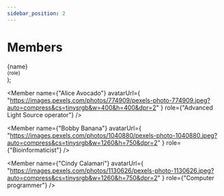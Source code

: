 ```yaml
---
sidebar_position: 2
---
```


# Members

<!--
Note: This is the implementation of a React component.
      The MDX file format combines React and Markdown. It can come in
      handy for adding interactivity to a page and avoiding tedious
      repetition of Markdown or HTML snippets.
      Reference: https://docusaurus.io/docs/markdown-features/react
-->

  <div
    style={{
      display: "inline-block",
      marginRight: 8,
      marginBottom: 24,
      maxWidth: 150,
      verticalAlign: "top",
    }}
  >
    <div
      style={{
        backgroundImage: `url(${avatarUrl})`,
        backgroundSize: "cover",
        backgroundRepeat: "no-repeat",
        backgroundPositionY: "center",
        height: 150,
        width: 150,
      }}
    />
    <div className={"text--semibold"}>{name}</div>
    <div>
      <small>{role}</small>
    </div>
  </div>
);

<Member
  name={"Alice Avocado"}
  avatarUrl={
    "https://images.pexels.com/photos/774909/pexels-photo-774909.jpeg?auto=compress&cs=tinysrgb&w=400&h=400&dpr=2"
  }
  role={"Advanced Light Source operator"}
/>

<Member
  name={"Bobby Banana"}
  avatarUrl={
    "https://images.pexels.com/photos/1040880/pexels-photo-1040880.jpeg?auto=compress&cs=tinysrgb&w=1260&h=750&dpr=2"
  }
  role={"Bioinformaticist"}
/>

<Member
  name={"Cindy Calamari"}
  avatarUrl={
    "https://images.pexels.com/photos/1130626/pexels-photo-1130626.jpeg?auto=compress&cs=tinysrgb&w=1260&h=750&dpr=2"
  }
  role={"Computer programmer"}
/>
